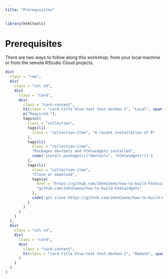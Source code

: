 ```yaml
---
title: "Prerequisites"
---
```


```r
library(htmltools)
```

<div class="container" style="min-height:75vh;">

<h1>Prerequisites</h1>

There are two ways to follow along this workshop; from your local machine or from the remote RStudio Cloud projects.

```r
div(
  class = "row",
  div(
    class = "col s8",
    div(
      class = "card",
      div(
        class = "card-content",
        h1(class = "card-title blue-text text-darken-1", "Local", span("_", class = "orange-text", .noWS = "before")),
        p("Required:"),
        tags$ul(
          class = "collection",
          tags$li(
            class = "collection-item", "A recent installation of R"
          ),
          tags$li(
            class = "collection-item", 
            "Packages devtools and htmlwidgets installed",
            code('install.packages(c("devtools", "htmlwidgets"))')
          ),
          tags$li(
            class = "collection-item", 
            "Clone or download", 
            tags$a(
              href = "https://github.com/JohnCoene/how-to-build-htmlwidgets",
              "github.com/JohnCoene/how-to-build-htmlwidgets"
            ),
            code('git clone https://github.com/JohnCoene/how-to-build-htmlwidgets.git')
          )
        )
      )
    )
  ),
  div(
    class = "col s4",
    div(
      class = "card",
      div(
        class = "card-content",
        h1(class = "card-title blue-text text-darken-1", "Remote", span("_", class = "orange-text", .noWS = "before"))
      )
    )
  )
)
```

</div>